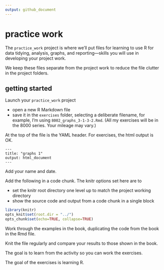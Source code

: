 ```yaml
---
output: github_document
---
```


# practice work 

The `practice_work` project is where we'll put files for learning to use R for data tidying, analysis, graphs, and reporting---skills you will use in developing your project work.   

We keep these files separate from the project work to reduce the file clutter in the project folders. 


## getting started 

Launch your `practice_work` project

- open a new R Markdown file 
- save it in the `exercises` folder, selecting a deliberate filename, for example, I'm using `8002_graphs_3-1-3-2.Rmd`. (All my exercises will be in the 8000 series. Your mileage may vary.)

At the top of the file is the YAML header. For exercises, the html output is OK.


    ---
    title: "graphs 1"
    output: html_document
    ---

Add your name and date. 


Add the following in a code chunk. The knitr options set here are to 

- set the knitr root directory one level up to match the project working directory 
- show the source code and output from a code chunk in a single block 

```r
library(knitr)
opts_knit$set(root.dir = "../")
opts_chunk$set(echo=TRUE, collapse=TRUE)
```

Work through the examples in the book, duplicating the code from the book in the Rmd file. 

Knit the file regularly and compare your results to those shown in the book. 

The goal is to learn from the activity so you can work the exercises. 

The goal of the exercises is learning R. 
